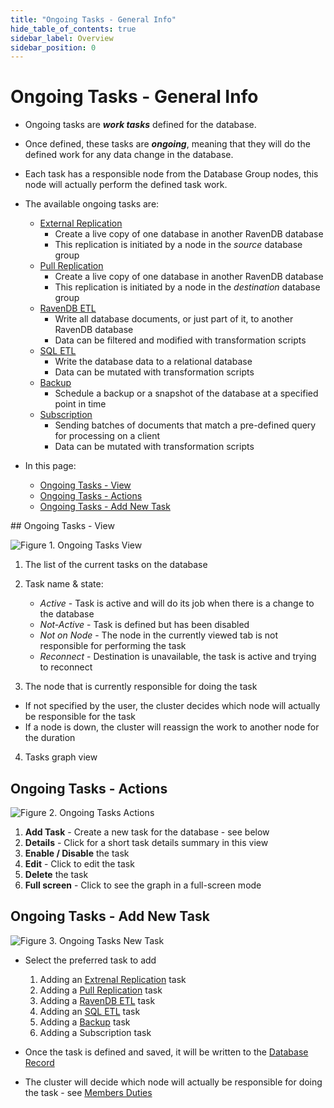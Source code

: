 ```yaml
---
title: "Ongoing Tasks - General Info"
hide_table_of_contents: true
sidebar_label: Overview
sidebar_position: 0
---
```



# Ongoing Tasks - General Info
<Admonition type="note" title="Note">

* Ongoing tasks are ***work tasks*** defined for the database.  
* Once defined, these tasks are ***ongoing***, meaning that they will do the defined work for any data change in the database.  
* Each task has a responsible node from the Database Group nodes, this node will actually perform the defined task work.  
* The available ongoing tasks are:  
  * [External Replication](../../../../studio/database/tasks/ongoing-tasks/external-replication-task.mdx)  
      * Create a live copy of one database in another RavenDB database
      * This replication is initiated by a node in the *source* database group
  * [Pull Replication](../../../../studio/database/tasks/ongoing-tasks/pull-replication.mdx)
      * Create a live copy of one database in another RavenDB database
      * This replication is initiated by a node in the *destination* database group
  * [RavenDB ETL](../../../../studio/database/tasks/ongoing-tasks/ravendb-etl-task.mdx)  
      * Write all database documents, or just part of it, to another RavenDB database  
      * Data can be filtered and modified with transformation scripts  
  * [SQL ETL](../../../../server/ongoing-tasks/etl/sql.mdx)  
      * Write the database data to a relational database  
      * Data can be mutated with transformation scripts  
  * [Backup](../../../../studio/database/tasks/ongoing-tasks/backup-task.mdx)  
      * Schedule a backup or a snapshot of the database at a specified point in time  
  * [Subscription](../../../../client-api/data-subscriptions/what-are-data-subscriptions.mdx)  
      * Sending batches of documents that match a pre-defined query for processing on a client  
      * Data can be mutated with transformation scripts  

* In this page:  
  * [Ongoing Tasks - View](../../../../studio/database/tasks/ongoing-tasks/general-info.mdx#ongoing-tasks---view)  
  * [Ongoing Tasks - Actions](../../../../studio/database/tasks/ongoing-tasks/general-info.mdx#ongoing-tasks---actions)  
  * [Ongoing Tasks - Add New Task](../../../../studio/database/tasks/ongoing-tasks/general-info.mdx#ongoing-tasks---add-new-task)  
</Admonition>
## Ongoing Tasks - View

![Figure 1. Ongoing Tasks View](./assets/general-info-001.png)

1. The list of the current tasks on the database  

2. Task name & state:  
   * _Active_ - Task is active and will do its job when there is a change to the database  
   * _Not-Active_ - Task is defined but has been disabled  
   * _Not on Node_ - The node in the currently viewed tab is not responsible for performing the task  
   * _Reconnect_ - Destination is unavailable, the task is active and trying to reconnect  

3. The node that is currently responsible for doing the task  
  * If not specified by the user, the cluster decides which node will actually be responsible for the task
  * If a node is down, the cluster will reassign the work to another node for the duration  

4. Tasks graph view  



## Ongoing Tasks - Actions

![Figure 2. Ongoing Tasks Actions](./assets/general-info-002.png)

1. **Add Task** - Create a new task for the database - see below  
2. **Details** - Click for a short task details summary in this view  
3. **Enable / Disable** the task  
4. **Edit** - Click to edit the task  
5. **Delete** the task  
6. **Full screen** - Click to see the graph in a full-screen mode  



## Ongoing Tasks - Add New Task

![Figure 3. Ongoing Tasks New Task](./assets/general-info-003.png)

* Select the preferred task to add  
  1. Adding an [Extrenal Replication](../../../../studio/database/tasks/ongoing-tasks/external-replication-task.mdx) task  
  2. Adding a [Pull Replication](../../../../studio/database/tasks/ongoing-tasks/pull-replication.mdx) task  
  3. Adding a [RavenDB ETL](../../../../studio/database/tasks/ongoing-tasks/ravendb-etl-task.mdx) task  
  4. Adding an [SQL ETL](../../../../server/ongoing-tasks/etl/sql.mdx) task  
  5. Adding a [Backup](../../../../studio/database/tasks/ongoing-tasks/backup-task.mdx) task  
  6. Adding a Subscription task  

* Once the task is defined and saved, it will be written to the [Database Record](../../../../studio/database/settings/database-record.mdx)  

* The cluster will decide which node will actually be responsible for doing the task - see [Members Duties](../../../../studio/database/settings/manage-database-group.mdx#database-group-topology---members-duties)  

